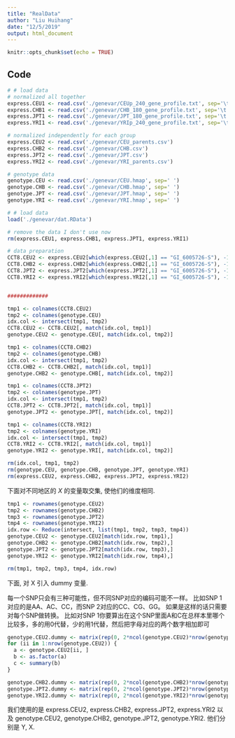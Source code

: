 ```yaml
---
title: "RealData"
author: "Liu Huihang"
date: "12/5/2019"
output: html_document
---
```


```r
knitr::opts_chunk$set(echo = TRUE)
```

## Code
```r
# # load data
# normalized all together
express.CEU1 <- read.csv('./genevar/CEUp_240_gene_profile.txt', sep='\t')
express.CHB1 <- read.csv('./genevar/CHB_180_gene_profile.txt', sep='\t')
express.JPT1 <- read.csv('./genevar/JPT_180_gene_profile.txt', sep='\t')
express.YRI1 <- read.csv('./genevar/YRIp_240_gene_profile.txt', sep='\t')

# normalized independently for each group
express.CEU2 <- read.csv('./genevar/CEU_parents.csv')
express.CHB2 <- read.csv('./genevar/CHB.csv')
express.JPT2 <- read.csv('./genevar/JPT.csv')
express.YRI2 <- read.csv('./genevar/YRI_parents.csv')

# genotype data
genotype.CEU <- read.csv('./genevar/CEU.hmap', sep=' ')
genotype.CHB <- read.csv('./genevar/CHB.hmap', sep=' ')
genotype.JPT <- read.csv('./genevar/JPT.hmap', sep=' ')
genotype.YRI <- read.csv('./genevar/YRI.hmap', sep=' ')
```


```r
# # load data
load('./genevar/dat.RData')

# remove the data I don't use now
rm(express.CEU1, express.CHB1, express.JPT1, express.YRI1)

# data preparation
CCT8.CEU2 <- express.CEU2[which(express.CEU2[,1] == "GI_6005726-S"), -1]
CCT8.CHB2 <- express.CHB2[which(express.CHB2[,1] == "GI_6005726-S"), -1]
CCT8.JPT2 <- express.JPT2[which(express.JPT2[,1] == "GI_6005726-S"), -1]
CCT8.YRI2 <- express.YRI2[which(express.YRI2[,1] == "GI_6005726-S"), -1]


#############

tmp1 <- colnames(CCT8.CEU2)
tmp2 <- colnames(genotype.CEU)
idx.col <- intersect(tmp1, tmp2)
CCT8.CEU2 <- CCT8.CEU2[, match(idx.col, tmp1)]
genotype.CEU2 <- genotype.CEU[, match(idx.col, tmp2)]

tmp1 <- colnames(CCT8.CHB2)
tmp2 <- colnames(genotype.CHB)
idx.col <- intersect(tmp1, tmp2)
CCT8.CHB2 <- CCT8.CHB2[, match(idx.col, tmp1)]
genotype.CHB2 <- genotype.CHB[, match(idx.col, tmp2)]

tmp1 <- colnames(CCT8.JPT2)
tmp2 <- colnames(genotype.JPT)
idx.col <- intersect(tmp1, tmp2)
CCT8.JPT2 <- CCT8.JPT2[, match(idx.col, tmp1)]
genotype.JPT2 <- genotype.JPT[, match(idx.col, tmp2)]

tmp1 <- colnames(CCT8.YRI2)
tmp2 <- colnames(genotype.YRI)
idx.col <- intersect(tmp1, tmp2)
CCT8.YRI2 <- CCT8.YRI2[, match(idx.col, tmp1)]
genotype.YRI2 <- genotype.YRI[, match(idx.col, tmp2)]

rm(idx.col, tmp1, tmp2)
rm(genotype.CEU, genotype.CHB, genotype.JPT, genotype.YRI)
rm(express.CEU2, express.CHB2, express.JPT2, express.YRI2)
```

下面对不同地区的 $X$ 的变量取交集, 使他们的维度相同. 
```r
tmp1 <- rownames(genotype.CEU2)
tmp2 <- rownames(genotype.CHB2)
tmp3 <- rownames(genotype.JPT2)
tmp4 <- rownames(genotype.YRI2)
idx.row <- Reduce(intersect, list(tmp1, tmp2, tmp3, tmp4))
genotype.CEU2 <- genotype.CEU2[match(idx.row, tmp1),]
genotype.CHB2 <- genotype.CHB2[match(idx.row, tmp2),]
genotype.JPT2 <- genotype.JPT2[match(idx.row, tmp3),]
genotype.YRI2 <- genotype.YRI2[match(idx.row, tmp4),]

rm(tmp1, tmp2, tmp3, tmp4, idx.row)
```

下面, 对 X 引入 dummy 变量.

每一个SNP只会有三种可能性，但不同SNP对应的编码可能不一样。
比如SNP 1对应的是AA、AC、CC，而SNP 2对应的CC、CG、GG。
如果是这样的话只需要对每个SNP做转换。
比如对SNP 1你要算出在这个SNP里面A和C在总样本里哪个比较多，多的用0代替，少的用1代替，然后把字母对应的两个数字相加即可

```r

genotype.CEU2.dummy <- matrix(rep(0, 2*ncol(genotype.CEU2)*nrow(genotype.CEU2)), nrow=ncol(genotype.CEU2))
for (ii in 1:nrow(genotype.CEU2)) {
  a <- genotype.CEU2[ii, ]
  b <- as.factor(a)
  c <- summary(b)
}

genotype.CHB2.dummy <- matrix(rep(0, 2*ncol(genotype.CHB2)*nrow(genotype.CHB2)), nrow=ncol(genotype.CHB2))
genotype.JPT2.dummy <- matrix(rep(0, 2*ncol(genotype.JPT2)*nrow(genotype.JPT2)), nrow=ncol(genotype.JPT2))
genotype.YRI2.dummy <- matrix(rep(0, 2*ncol(genotype.YRI2)*nrow(genotype.YRI2)), nrow=ncol(genotype.YRI2))
```
我们使用的是 express.CEU2, express.CHB2, express.JPT2, express.YRI2 以及 genotype.CEU2, genotype.CHB2, genotype.JPT2, genotype.YRI2. 他们分别是 Y, X. 

